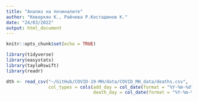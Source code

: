 ```yaml
---
title: "Анализ на починалите"
author: "Кеворкян К., Райчева Р.Костадинов К."
date: "24/03/2022"
output: html_document
---
```



```r
knitr::opts_chunk$set(echo = TRUE)
```

```r
library(tidyverse)
library(easystats)
library(tayloRswift)
library(readr)
```

```r
dth <- read_csv("~/GitHub/COVID-19-MH/data/COVID_MH_data/deaths.csv",
                col_types = cols(add_day = col_date(format = "%Y-%m-%d"),  
                                 death_day = col_date(format = "%Y-%m-%d")))
```

